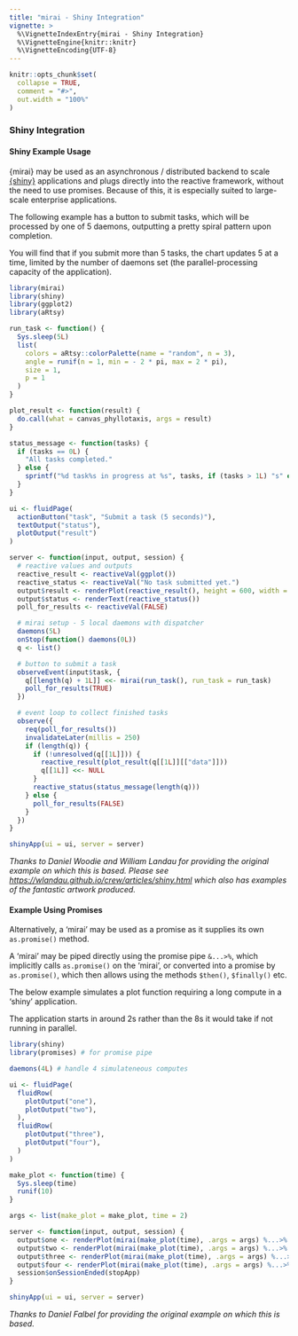 ```yaml
---
title: "mirai - Shiny Integration"
vignette: >
  %\VignetteIndexEntry{mirai - Shiny Integration}
  %\VignetteEngine{knitr::knitr}
  %\VignetteEncoding{UTF-8}
---
```


```r
knitr::opts_chunk$set(
  collapse = TRUE,
  comment = "#>",
  out.width = "100%"
)
```
### Shiny Integration

#### Shiny Example Usage

{mirai} may be used as an asynchronous / distributed backend to scale [{shiny}](https://cran.r-project.org/package=shiny) applications and plugs directly into the reactive framework, without the need to use promises. Because of this, it is especially suited to large-scale enterprise applications.

The following example has a button to submit tasks, which will be processed by one of 5 daemons, outputting a pretty spiral pattern upon completion.

You will find that if you submit more than 5 tasks, the chart updates 5 at a time, limited by the number of daemons set (the parallel-processing capacity of the application).

```r
library(mirai)
library(shiny)
library(ggplot2)
library(aRtsy)

run_task <- function() {
  Sys.sleep(5L)
  list(
    colors = aRtsy::colorPalette(name = "random", n = 3),
    angle = runif(n = 1, min = - 2 * pi, max = 2 * pi),
    size = 1,
    p = 1
  )
}

plot_result <- function(result) {
  do.call(what = canvas_phyllotaxis, args = result)
}

status_message <- function(tasks) {
  if (tasks == 0L) {
    "All tasks completed."
  } else {
    sprintf("%d task%s in progress at %s", tasks, if (tasks > 1L) "s" else "", format.POSIXct(Sys.time()))
  }
}

ui <- fluidPage(
  actionButton("task", "Submit a task (5 seconds)"),
  textOutput("status"),
  plotOutput("result")
)

server <- function(input, output, session) {
  # reactive values and outputs
  reactive_result <- reactiveVal(ggplot())
  reactive_status <- reactiveVal("No task submitted yet.")
  output$result <- renderPlot(reactive_result(), height = 600, width = 600)
  output$status <- renderText(reactive_status())
  poll_for_results <- reactiveVal(FALSE)

  # mirai setup - 5 local daemons with dispatcher
  daemons(5L)
  onStop(function() daemons(0L))
  q <- list()

  # button to submit a task
  observeEvent(input$task, {
    q[[length(q) + 1L]] <<- mirai(run_task(), run_task = run_task)
    poll_for_results(TRUE)
  })

  # event loop to collect finished tasks
  observe({
    req(poll_for_results())
    invalidateLater(millis = 250)
    if (length(q)) {
      if (!unresolved(q[[1L]])) {
        reactive_result(plot_result(q[[1L]][["data"]]))
        q[[1L]] <<- NULL
      }
      reactive_status(status_message(length(q)))
    } else {
      poll_for_results(FALSE)
    }
  })
}

shinyApp(ui = ui, server = server)
```
*Thanks to Daniel Woodie and William Landau for providing the original example on which this is based. Please see <https://wlandau.github.io/crew/articles/shiny.html> which also has examples of the fantastic artwork produced.*

#### Example Using Promises

Alternatively, a 'mirai' may be used as a promise as it supplies its own `as.promise()` method.

A 'mirai' may be piped directly using the promise pipe `&...>%`, which implicitly calls `as.promise()` on the 'mirai', or converted into a promise by `as.promise()`, which then allows using the methods `$then()`, `$finally()` etc.

The below example simulates a plot function requiring a long compute in a ‘shiny’ application.

The application starts in around 2s rather than the 8s it would take if not running in parallel.

```r
library(shiny)
library(promises) # for promise pipe

daemons(4L) # handle 4 simulateneous computes

ui <- fluidPage(
  fluidRow(
    plotOutput("one"),
    plotOutput("two"),
  ),
  fluidRow(
    plotOutput("three"),
    plotOutput("four"),
  )
)

make_plot <- function(time) {
  Sys.sleep(time)
  runif(10)
}

args <- list(make_plot = make_plot, time = 2)

server <- function(input, output, session) {
  output$one <- renderPlot(mirai(make_plot(time), .args = args) %...>% plot())
  output$two <- renderPlot(mirai(make_plot(time), .args = args) %...>% plot())
  output$three <- renderPlot(mirai(make_plot(time), .args = args) %...>% plot())
  output$four <- renderPlot(mirai(make_plot(time), .args = args) %...>% plot())
  session$onSessionEnded(stopApp)
}

shinyApp(ui = ui, server = server)
```
*Thanks to Daniel Falbel for providing the original example on which this is based.*
